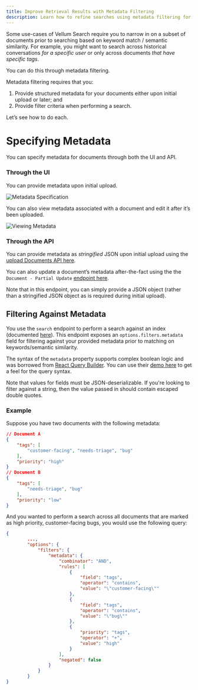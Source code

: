 ```yaml
---
title: Improve Retrieval Results with Metadata Filtering
description: Learn how to refine searches using metadata filtering for precise document retrieval. Perfect for targeted searches.
---
```

Some use-cases of Vellum Search require you to narrow in on a subset of documents prior to searching based on keyword match / semantic similarity. For example, you might want to search across historical conversations _for a specific user_ or only across documents _that have specific tags_.

You can do this through metadata filtering.

Metadata filtering requires that you:

1. Provide structured metadata for your documents either upon initial upload or later; and
2. Provide filter criteria when performing a search.

Let’s see how to do each.

# Specifying Metadata

You can specify metadata for documents through both the UI and API.

### Through the UI

You can provide metadata upon initial upload.

![Metadata Specification](https://storage.googleapis.com/vellum-public/help-docs/document_metadata_specification.png)

You can also view metadata associated with a document and edit it after it’s been uploaded.

![Viewing Metadata](https://storage.googleapis.com/vellum-public/help-docs/edit_document_metadata.png)

### Through the API

You can provide metadata as _stringified_ JSON upon initial upload using the [upload Documents API here](https://docs.vellum.ai/api-reference/api-reference/documents/upload).

You can also update a document’s metadata after-the-fact using the the `Document - Partial Update` [endpoint here](https://docs.vellum.ai/api-reference/api-reference/documents/partial-update).

Note that in this endpoint, you can simply provide a JSON object (rather than a stringified JSON object as is required during initial upload).

## Filtering Against Metadata

You use the `search` endpoint to perform a search against an index (documented [here](https://docs.vellum.ai/api-reference/api-reference/search)). This endpoint exposes an `options.filters.metadata` field for filtering against your provided metadata prior to matching on keywords/semantic similarity.

The syntax of the `metadata` property supports complex boolean logic and was borrowed from [React Query Builder](https://react-querybuilder.js.org/). You can use their [demo here](https://react-querybuilder.js.org/demo#addRuleToNewGroups=false&autoSelectField=true&autoSelectOperator=true&debugMode=false&disabled=false&enableDragAndDrop=false&independentCombinators=false&justifiedLayout=false&listsAsArrays=false&parseNumbers=false&resetOnFieldChange=true&resetOnOperatorChange=false&showBranches=false&showCloneButtons=false&showCombinatorsBetweenRules=false&showLockButtons=false&showNotToggle=false&validateQuery=false) to get a feel for the query syntax.

Note that values for fields must be JSON-deserializable. If you're looking to filter against a string, then the value passed in should contain escaped double quotes.

### Example

Suppose you have two documents with the following metadata:

```json
// Document A
{
	"tags": [
		"customer-facing", "needs-triage", "bug"
	],
	"priority": "high"
}
// Document B
{
	"tags": [
		"needs-triage", "bug"
	],
	"priority": "low"
}
```

And you wanted to perform a search across all documents that are marked as high priority, customer-facing bugs, you would use the following query:

```json
{
		...,
		"options": {
			"filters": {
				"metadata": {
					"combinator": "AND",
					"rules": [
						{
							"field": "tags",
							"operator": "contains",
							"value": "\"customer-facing\""
						},
						{
							"field": "tags",
							"operator": "contains",
							"value": "\"bug\""
						},
						{
							"priority": "tags",
							"operator": "+",
							"value": "high"
						}
					],
					"negated": false
				}
			}
		}
}
```
